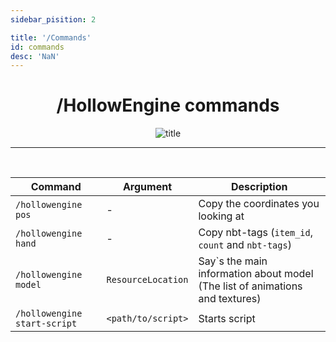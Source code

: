 ```yaml
---
sidebar_pisition: 2

title: '/Commands'
id: commands
desc: 'NaN'
---
```


<div align="center">

# /HollowEngine commands

<div className="show" id="mask">

![title](@site/static/img/doc/titles/Commands0.webp)

</div>

---

<br />

| Command                      | Argument           | Description                                                              |
|------------------------------|--------------------|-----------------------------------------------------------------------|
| `/hollowengine pos`          | -                  | Copy the coordinates you looking at |
| `/hollowengine hand`         | -                  | Copy nbt-tags (`item_id`, `count` and `nbt-tags`)            |
| `/hollowengine model`        | `ResourceLocation` | Say`s the main information about model (The list of animations and textures)         |
| `/hollowengine start-script` | `<path/to/script>` | Starts script                                         |

</div>